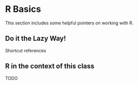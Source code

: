 # R Basics {#basics}

This section includes some helpful pointers on working with R.

## Do it the Lazy Way!

Shortcut references

## R in the context of this class

TODO